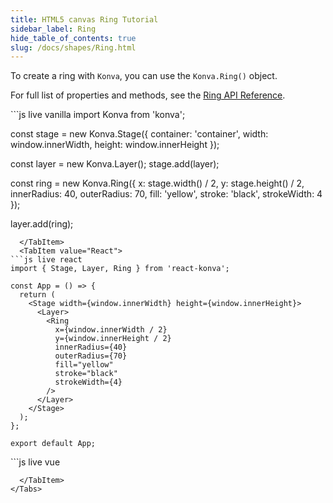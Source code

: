 ```yaml
---
title: HTML5 canvas Ring Tutorial
sidebar_label: Ring
hide_table_of_contents: true
slug: /docs/shapes/Ring.html
---
```


To create a ring with `Konva`, you can use the `Konva.Ring()` object.

For full list of properties and methods, see the [Ring API Reference](/api/Konva.Ring.html).


<Tabs>
  <TabItem value="Vanilla" default>
```js live vanilla
import Konva from 'konva';

const stage = new Konva.Stage({
  container: 'container',
  width: window.innerWidth,
  height: window.innerHeight
});

const layer = new Konva.Layer();
stage.add(layer);

const ring = new Konva.Ring({
  x: stage.width() / 2,
  y: stage.height() / 2,
  innerRadius: 40,
  outerRadius: 70,
  fill: 'yellow',
  stroke: 'black',
  strokeWidth: 4
});

layer.add(ring);
```
  </TabItem>
  <TabItem value="React">
```js live react
import { Stage, Layer, Ring } from 'react-konva';

const App = () => {
  return (
    <Stage width={window.innerWidth} height={window.innerHeight}>
      <Layer>
        <Ring
          x={window.innerWidth / 2}
          y={window.innerHeight / 2}
          innerRadius={40}
          outerRadius={70}
          fill="yellow"
          stroke="black"
          strokeWidth={4}
        />
      </Layer>
    </Stage>
  );
};

export default App;
```
  </TabItem>
  <TabItem value="Vue">
```js live vue
<template>
  <v-stage :config="stageSize">
    <v-layer>
      <v-ring :config="ringConfig" />
    </v-layer>
  </v-stage>
</template>

<script setup>
const stageSize = {
  width: window.innerWidth,
  height: window.innerHeight
};

const ringConfig = {
  x: window.innerWidth / 2,
  y: window.innerHeight / 2,
  innerRadius: 40,
  outerRadius: 70,
  fill: 'yellow',
  stroke: 'black',
  strokeWidth: 4
};
</script>
```
  </TabItem>
</Tabs> 